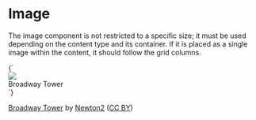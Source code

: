 
<Meta title="Patterns/Image" />

# Image

The image component is not restricted to a specific size; it must be used
depending on the content type and its container. If it is placed as a single
image within the content, it should follow the grid columns.

<Preview>
  <Story name="Default" height="400px" parameters={{
    design: figmaConfig('576%3A1')}}>{`
    <div class="image" style="max-width: 512px;">
      <img src="demo/broadway_tower.jpg">
      <div class="image-title">
        Broadway Tower
      </div>
      <div class="image-icons">
        <i class="icon has-background-white logo"></i>
        <i class="icon has-background-white cc-by"></i>
        <i class="icon has-background-white cc-nc"></i>
      </div>
    </div>
  `}</Story>
</Preview>

[Broadway Tower](https://commons.wikimedia.org/wiki/File:Broadway_tower.jpg)
by
[Newton2](https://en.wikipedia.org/wiki/User:Newton2)
([CC BY](https://creativecommons.org/licenses/by/2.5/))
